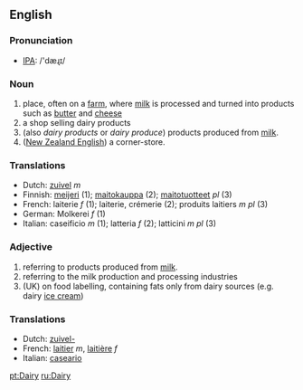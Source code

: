 ==English==
===Pronunciation===
*[[w:IPA|IPA]]: /'dæɻɪ/

===Noun===
# place, often on a [[farm]], where [[milk]] is processed and turned into products such as [[butter]] and [[cheese]]
# a shop selling dairy products
# (also ''dairy products'' or ''dairy produce'') products produced from [[milk]].
# ([[New Zealand English]]) a corner-store.

===Translations===
*Dutch: [[zuivel]] ''m''
*Finnish: [[meijeri]] (1); [[maitokauppa]] (2); [[maitotuotteet]] ''pl'' (3)
*French: laiterie ''f'' (1); laiterie, crémerie (2); produits laitiers ''m pl'' (3)
*German: Molkerei ''f'' (1)
*Italian: caseificio ''m'' (1); latteria ''f'' (2); latticini ''m pl'' (3)

===Adjective===

#referring to products produced from [[milk]].
#referring to the milk production and processing industries
#(UK) on food labelling, containing fats only from dairy sources (e.g. dairy [[ice cream]])

===Translations===

*Dutch: [[zuivel-]]
*French: [[laitier]] ''m'', [[laitière]] ''f''
*Italian: [[caseario]]

[[pt:Dairy]]
[[ru:Dairy]]